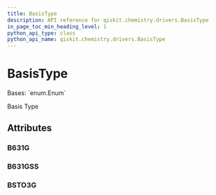 ```yaml
---
title: BasisType
description: API reference for qiskit.chemistry.drivers.BasisType
in_page_toc_min_heading_level: 1
python_api_type: class
python_api_name: qiskit.chemistry.drivers.BasisType
---
```


# BasisType

<Class id="qiskit.chemistry.drivers.BasisType" isDedicatedPage={true} github="https://github.com/qiskit-community/qiskit-aqua/tree/stable/0.9/qiskit/chemistry/drivers/pyquanted/pyquantedriver.py" signature="BasisType(value)">
  Bases: `enum.Enum`

  Basis Type

  ## Attributes

  ### B631G

  <Attribute id="qiskit.chemistry.drivers.BasisType.B631G" name="B631G" attributeValue="= '6-31g'" />

  ### B631GSS

  <Attribute id="qiskit.chemistry.drivers.BasisType.B631GSS" name="B631GSS" attributeValue="= '6-31g**'" />

  ### BSTO3G

  <Attribute id="qiskit.chemistry.drivers.BasisType.BSTO3G" name="BSTO3G" attributeValue="= 'sto3g'" />
</Class>

